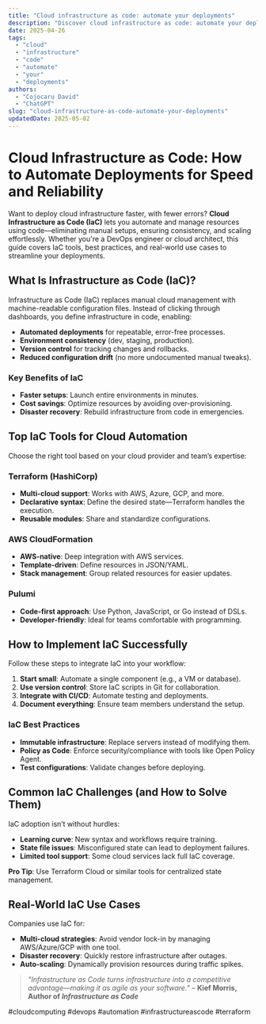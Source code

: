 ```yaml
---
title: "Cloud infrastructure as code: automate your deployments"
description: "Discover cloud infrastructure as code: automate your deployments with this in-depth guide, providing actionable insights and practical tips to boost your knowledge and results."
date: 2025-04-26
tags:
  - "cloud"
  - "infrastructure"
  - "code"
  - "automate"
  - "your"
  - "deployments"
authors:
  - "Cojocaru David"
  - "ChatGPT"
slug: "cloud-infrastructure-as-code-automate-your-deployments"
updatedDate: 2025-05-02
---
```


# Cloud Infrastructure as Code: How to Automate Deployments for Speed and Reliability  

Want to deploy cloud infrastructure faster, with fewer errors? **Cloud Infrastructure as Code (IaC)** lets you automate and manage resources using code—eliminating manual setups, ensuring consistency, and scaling effortlessly. Whether you're a DevOps engineer or cloud architect, this guide covers IaC tools, best practices, and real-world use cases to streamline your deployments.  

## What Is Infrastructure as Code (IaC)?  

Infrastructure as Code (IaC) replaces manual cloud management with machine-readable configuration files. Instead of clicking through dashboards, you define infrastructure in code, enabling:  

* **Automated deployments** for repeatable, error-free processes.  
* **Environment consistency** (dev, staging, production).  
* **Version control** for tracking changes and rollbacks.  
* **Reduced configuration drift** (no more undocumented manual tweaks).  

### Key Benefits of IaC  

* **Faster setups**: Launch entire environments in minutes.  
* **Cost savings**: Optimize resources by avoiding over-provisioning.  
* **Disaster recovery**: Rebuild infrastructure from code in emergencies.  

## Top IaC Tools for Cloud Automation  

Choose the right tool based on your cloud provider and team’s expertise:  

### Terraform (HashiCorp)  

* **Multi-cloud support**: Works with AWS, Azure, GCP, and more.  
* **Declarative syntax**: Define the desired state—Terraform handles the execution.  
* **Reusable modules**: Share and standardize configurations.  

### AWS CloudFormation  

* **AWS-native**: Deep integration with AWS services.  
* **Template-driven**: Define resources in JSON/YAML.  
* **Stack management**: Group related resources for easier updates.  

### Pulumi  

* **Code-first approach**: Use Python, JavaScript, or Go instead of DSLs.  
* **Developer-friendly**: Ideal for teams comfortable with programming.  

## How to Implement IaC Successfully  

Follow these steps to integrate IaC into your workflow:  

1. **Start small**: Automate a single component (e.g., a VM or database).  
2. **Use version control**: Store IaC scripts in Git for collaboration.  
3. **Integrate with CI/CD**: Automate testing and deployments.  
4. **Document everything**: Ensure team members understand the setup.  

### IaC Best Practices  

* **Immutable infrastructure**: Replace servers instead of modifying them.  
* **Policy as Code**: Enforce security/compliance with tools like Open Policy Agent.  
* **Test configurations**: Validate changes before deploying.  

## Common IaC Challenges (and How to Solve Them)  

IaC adoption isn’t without hurdles:  

* **Learning curve**: New syntax and workflows require training.  
* **State file issues**: Misconfigured state can lead to deployment failures.  
* **Limited tool support**: Some cloud services lack full IaC coverage.  

**Pro Tip**: Use Terraform Cloud or similar tools for centralized state management.  

## Real-World IaC Use Cases  

Companies use IaC for:  

* **Multi-cloud strategies**: Avoid vendor lock-in by managing AWS/Azure/GCP with one tool.  
* **Disaster recovery**: Quickly restore infrastructure after outages.  
* **Auto-scaling**: Dynamically provision resources during traffic spikes.  

> *"Infrastructure as Code turns infrastructure into a competitive advantage—making it as agile as your software."* – **Kief Morris, Author of *Infrastructure as Code***  

#cloudcomputing #devops #automation #infrastructureascode #terraform